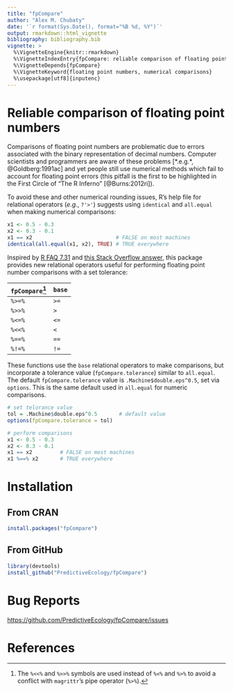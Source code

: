 ```yaml
---
title: "fpCompare"
author: "Alex M. Chubaty"
date: '`r format(Sys.Date(), format="%B %d, %Y")`'
output: rmarkdown::html_vignette
bibliography: bibliography.bib
vignette: >
  %\VignetteEngine{knitr::rmarkdown}
  %\VignetteIndexEntry{fpCompare: reliable comparison of floating point numbers}
  %\VignetteDepends{fpCompare}
  %\VignetteKeyword{floating point numbers, numerical comparisons}
  %\usepackage[utf8]{inputenc}
---
```


# Reliable comparison of floating point numbers
Comparisons of floating point numbers are problematic due to errors associated with the binary representation of decimal numbers. Computer scientists and programmers are aware of these problems [*.e.g.*, @Goldberg:1991ac] and yet people still use numerical methods which fail to account for floating point errors (this pitfall is the first to be highlighted in the First Circle of "The R Inferno" [@Burns:2012ri]).

To avoid these and other numerical rounding issues, R's help file for relational operators (*e.g.*, `?'>'`) suggests using `identical` and `all.equal` when making numerical comparisons:

```r
x1 <- 0.5 - 0.3
x2 <- 0.3 - 0.1
x1 == x2                           # FALSE on most machines
identical(all.equal(x1, x2), TRUE) # TRUE everywhere
```

Inspired by [R FAQ 7.31](http://cran.r-project.org/doc/FAQ/R-FAQ.html#Why-doesn_0027t-R-think-these-numbers-are-equal_003f) and [this Stack Overflow answer](http://stackoverflow.com/a/2769618/1380598), this package provides new relational operators useful for performing floating point number comparisons with a set tolerance:

**`fpCompare`**[^1] | **`base`**
--------------------|-----------
`%>=%`              | `>=`
`%>>%`              | `>`
`%<=%`              | `<=`
`%<<%`              | `<`
`%==%`              | `==`
`%!=%`              | `!=`

These functions use the `base` relational operators to make comparisons, but incorporate a tolerance value (`fpCompare.tolerance`) similar to `all.equal`. The default `fpCompare.tolerance` value is `.Machine$double.eps^0.5`, set via `options`. This is the same default used in `all.equal` for numeric comparisons.

```r
# set telorance value
tol = .Machine$double.eps^0.5       # default value
options(fpCompare.tolerance = tol)

# perform comparisons
x1 <- 0.5 - 0.3
x2 <- 0.3 - 0.1
x1 == x2         # FALSE on most machines
x1 %==% x2       # TRUE everywhere
```

[^1]: The `%<<%` and `%>>%` symbols are used instead of `%<%` and `%>%` to avoid a conflict with `magrittr`'s pipe operator (`%>%`).

\newpage

# Installation

## From CRAN

```r
install.packages("fpCompare")
```

## From GitHub

```r
library(devtools)
install_github("PredictiveEcology/fpCompare")
```

# Bug Reports

[https://github.com/PredictiveEcology/fpCompare/issues](https://github.com/PredictiveEcology/fpCompare/issues)

# References
